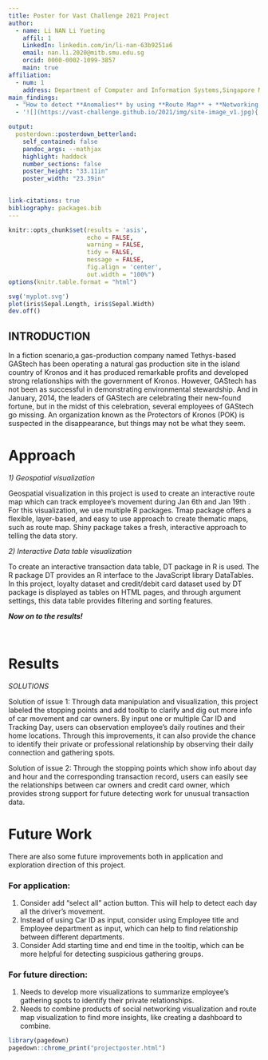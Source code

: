 ```yaml
---
title: Poster for Vast Challenge 2021 Project
author:
  - name: Li NAN Li Yueting
    affil: 1
    LinkedIn: linkedin.com/in/li-nan-63b9251a6
    email: nan.li.2020@mitb.smu.edu.sg
    orcid: 0000-0002-1099-3857
    main: true
affiliation:
  - num: 1
    address: Department of Computer and Information Systems,Singapore Management University
main_findings:
  - "How to detect **Anomalies** by using **Route Map** + **Networking Visualization**?"
  - '![](https://vast-challenge.github.io/2021/img/site-image_v1.jpg){.main_pic}'

output: 
  posterdown::posterdown_betterland:
    self_contained: false
    pandoc_args: --mathjax
    highlight: haddock
    number_sections: false
    poster_height: "33.11in"
    poster_width: "23.39in"

    
link-citations: true
bibliography: packages.bib
---
```


```r
knitr::opts_chunk$set(results = 'asis',
                      echo = FALSE,
                      warning = FALSE,
                      tidy = FALSE,
                      message = FALSE,
                      fig.align = 'center',
                      out.width = "100%")
options(knitr.table.format = "html") 
```

```r
svg('myplot.svg')
plot(iris$Sepal.Length, iris$Sepal.Width)
dev.off()
```

## INTRODUCTION

In a fiction scenario,a gas-production company named Tethys-based GAStech has been operating a natural gas production site in the island country of Kronos and it has produced remarkable profits and developed strong relationships with the government of Kronos. However, GAStech has not been as successful in demonstrating environmental stewardship. And in January, 2014, the leaders of GAStech are celebrating their new-found fortune, but in the midst of this celebration, several employees of GAStech go missing. An organization known as the Protectors of Kronos (POK) is suspected in the disappearance, but things may not be what they seem.

# Approach
 
*1) Geospatial visualization*

Geospatial visualization in this project is used to create an interactive route map which can track employee’s movement during Jan 6th and Jan 19th . For this visualization, we use multiple R packages. Tmap package offers a flexible, layer-based, and easy to use approach to create thematic maps, such as route map. Shiny package takes a fresh, interactive approach to telling the data story.

*2) Interactive Data table visualization*

To create an interactive transaction data table, DT package in R is used. The R package DT provides an R interface to the JavaScript library DataTables. In this project, loyalty dataset and credit/debit card dataset used by DT package is displayed as tables on HTML pages, and through argument settings, this data table provides filtering and sorting features.


**_Now on to the results!_**

<br>

# Results

*SOLUTIONS*

Solution of issue 1:  Through data manipulation and visualization, this project labeled the stopping points and add tooltip to clarify and dig out more info of car movement and car owners. By input one or multiple Car ID and Tracking Day, users can observation employee’s daily routines and their home locations. Through this improvements, it can also provide the chance to identify their private or professional relationship by observing their daily connection and gathering spots.


Solution of issue 2: Through the stopping points which show info about day and hour and the corresponding transaction record, users can easily see the relationships between car owners and credit card owner, which provides strong support for future detecting work for unusual transaction data.

# Future Work


There are also some future improvements both in application and exploration direction of this project. 

### For application:###

1.	Consider add “select all” action button. This will help to detect each day all the driver’s movement.
2.	Instead of using Car ID as input, consider using Employee title and Employee department as input, which can help to find relationship between different departments.
3.	 Consider Add starting time and end time in the tooltip, which can be more helpful for detecting suspicious gathering groups.

### For future direction:###

1.	Needs to develop more visualizations to summarize employee’s gathering spots to identify their private relationships.
2.	Needs to combine products of social networking visualization and route map visualization to find more insights, like creating a dashboard to combine.

```r
library(pagedown)
pagedown::chrome_print("projectposter.html")
```